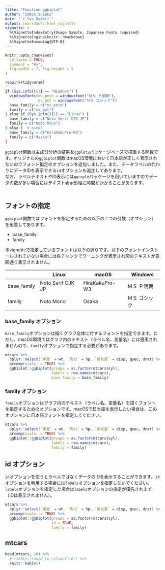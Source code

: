 ---
title: "Function ggbiplot"
author: "Sampo Suzuki"
date: "`r Sys.Date()`"
output: rmarkdown::html_vignette
vignette: >
  %\VignetteIndexEntry{Usage Sample, Japanese Fonts required}
  %\VignetteEngine{knitr::rmarkdown}
  %\VignetteEncoding{UTF-8}
---

```{r setup, include = FALSE}
knitr::opts_chunk$set(
  collapse = TRUE,
  comment = "#>",
  fig.width = 7, fig.height = 5
)

require(tidyverse)

if (Sys.info()[1] == "Windows") {
  windowsFonts(ms_pmin = windowsFont("ＭＳ Ｐ明朝"),
               ms_got = windowsFont("ＭＳ ゴシック"))
  base_family = c("ms_pmin")
  family = c("ms_got")
} else if (Sys.info()[1] == "Linux") {
  base_family = c("Noto Serif CJK JP")
  family = c("Noto Mono")
} else {  # macOS
  base_family = c("HiraKakuPro-W3")
  family = c("Osaka")
}
```

`ggbiplot`関数は主成分分析の結果を`ggplot2`パッケージベースで描画する関数です。オリジナルの`ggbiplot`関数はmacOS環境において日本語が正しく表示されないのでフォント指定のオプションを追加しました。また、データラベルの代わりにデータIDを表示できる`id`オプションも追加してあります。  
なお、ラベルテキストやID表示には`ggreple`パッケージを用いていますのでデータの数が多い場合にはテキスト表示処理に時間がかかることがあります。  
　  


## フォントの指定
`ggbiplot`関数ではフォントを指定するための以下の二つの引数（オプション）を用意してあります。

* base_family
* family

本vignetteで指定しているフォントは以下の通りです。以下のフォントインストールされていない場合には各チャンクでワーニングが表示され図のテキストが意図通り表示されません。  

　          | Linux             | macOS          | Windows
------------|-------------------|----------------|--------------
base_family | Noto Serif CJK JP | HiraKakuPro-W3 | ＭＳ Ｐ明朝
family      | Noto Mono         | Osaka          | ＭＳ ゴシック



### base_family オプション
`base_family`オプションは描くグラフ全体に対するフォントを指定できます。ただし、macOS環境ではグラフ内のテキスト（ラベル名、変量名）には適用されませんので、`family`オプションで指定する必要があります。  


```{r}
mtcars %>% 
  dplyr::select(`車重` = wt, `馬力` = hp, `排気量` = disp, qsec, drat) %>%
  prcomp(scale. = TRUE) %>%
  ggbiplot::ggbiplot(groups = as.factor(mtcars$cyl),
                     labels = row.names(mtcars),
                     base_family = base_family)
```


### family オプション
`family`オプションはグラフ内のテキスト（ラベル名、変量名）を描くフォントを指定するためのオプションです。macOSで日本語を表示したい場合は、このオプションに日本語フォントを指定してください。
```{r}
mtcars %>% 
  dplyr::select(`車重` = wt, `馬力` = hp, `排気量` = disp, qsec, drat) %>%
  prcomp(scale. = TRUE) %>%
  ggbiplot::ggbiplot(groups = as.factor(mtcars$cyl),
                     labels = row.names(mtcars),
                     family = family)
```


## id オプション
`id`オプションを使うとラベルではなくデータのIDを表示することができます。`id`オプションを利用する場合には`labels`オプションを指定しないでください。`labels`オプションを指定した場合は`labels`オプションの指定が優先されます（IDは表示されません）。
```{r}
mtcars %>% 
  dplyr::select(`車重` = wt, `馬力` = hp, `排気量` = disp, qsec, drat) %>%
  prcomp(scale. = TRUE) %>%
  ggbiplot::ggbiplot(groups = as.factor(mtcars$cyl),
                     id = TRUE,
                     family = family)
```


## mtcars
```{r, echo=FALSE, results='asis'}
head(mtcars, 10) %>% 
  # tibble::rowid_to_column("id") %>% 
  knitr::kable()
```

